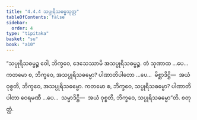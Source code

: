 ```yaml
---
title: "4.4.4 သပ္ပုရိသဓမ္မသုတ္တ"
tableOfContents: false
sidebar:
  order: 4
type: "tipitaka"
basket: "su"
book: "a10"
---
```



<DynamicBreadcrumb />

<Division number="192" book="a10" e="ch" v="17" p="486">

<Paragraph number="1364" book="a10">
“သပ္ပုရိသဓမ္မဉ္စ ဝေါ, ဘိက္ခဝေ, ဒေသေဿာမိ အသပ္ပုရိသဓမ္မဉ္စ. တံ သုဏာထ …ပေ…  ကတမော စ, ဘိက္ခဝေ, အသပ္ပုရိသဓမ္မော? ပါဏာတိပါတော …ပေ…  မိစ္ဆာဒိဋ္ဌိ—  အယံ ဝုစ္စတိ, ဘိက္ခဝေ, အသပ္ပုရိသဓမ္မော.
</Paragraph>

<Paragraph number="1365" book="a10">
ကတမော စ, ဘိက္ခဝေ, သပ္ပုရိသဓမ္မော? ပါဏာတိပါတာ ဝေရမဏီ …ပေ…  သမ္မာဒိဋ္ဌိ—  အယံ ဝုစ္စတိ, ဘိက္ခဝေ, သပ္ပုရိသဓမ္မော”တိ.

</Paragraph>
</Division>

<Paragraph number="1366" type="center" book="a10">
စတုတ္ထံ.
</Paragraph>